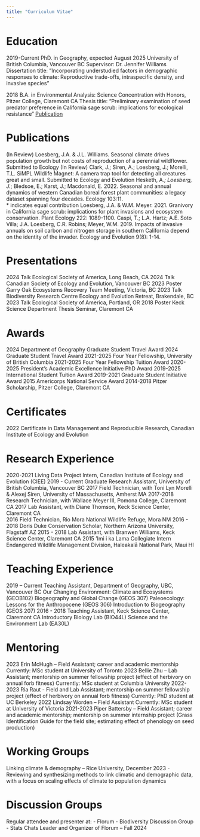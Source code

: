 ```yaml
---
title: "Curriculum Vitae"
---
```


# Education
2019-Current	PhD. in Geography, expected August 2025
		University of British Columbia, Vancouver BC
                Supervisor: Dr. Jennifer Williams
                Dissertation title: “Incorporating understudied factors in demographic responses to climate: Reproductive trade-offs, intraspecific density, and invasive species”

2018	        B.A. in Environmental Analysis: Science Concentration with Honors, 
                Pitzer College, Claremont CA
                Thesis title: “Preliminary examination of seed predator preference in California sage scrub: implications for ecological resistance”
                [Publication](https://link.springer.com/article/10.1007/s11258-021-01163-z)

# Publications
(In Review) Loesberg, J.A. & J.L. Williams. Seasonal climate drives population growth but not costs of reproduction of a perennial wildflower. Submitted to Ecology
(In Review) Clark, J.; Siren, A.; Loesberg, J.; Morelli, T.L. SiMPL Wildlife Magnet: A camera trap tool for detecting all creatures great and small. Submitted to Ecology and Evolution
Hesketh, A.*; Loesberg, J.*; Bledsoe, E.; Karst, J.; Macdonald, E. 2022. Seasonal and annual dynamics of western Canadian boreal forest plant communities: a legacy dataset spanning four decades. Ecology 103:11.  
* indicates equal contribution
Loesberg, J.A. & W.M. Meyer. 2021. Granivory in California sage scrub: implications for plant invasions and ecosystem conservation. Plant Ecology 222: 1089-1100.
Caspi, T.; L.A. Hartz; A.E. Soto Villa; J.A. Loesberg, C.R. Robins; Meyer, W.M. 2019. Impacts of invasive annuals on soil carbon and nitrogen storage in southern California depend on the identity of the invader.     Ecology and Evolution 9(8): 1-14.

# Presentations
2024	Talk	  Ecological Society of America, Long Beach, CA
2024	Talk	  Canadian Society of Ecology and Evolution, Vancouver BC
2023	Poster	  Garry Oak Ecosystems Recovery Team Meeting, Victoria, BC
2023	Talk	  Biodiversity Research Centre Ecology and Evolution Retreat, Brakendale, BC
2023	Talk	  Ecological Society of America, Portland, OR
2018	Poster	  Keck Science Department Thesis Seminar, Claremont CA

# Awards
2024		Department of Geography Graduate Student Travel Award
2024		Graduate Student Travel Award
2021-2025	Four Year Fellowship, University of British Columbia
2021-2025	Four Year Fellowship Tuition Award
2020-2025	President’s Academic Excellence Initiative PhD Award
2019-2025	International Student Tuition Award
2019-2021	Graduate Student Initiative Award
2015 		Americorps National Service Award
2014-2018 	Pitzer Scholarship, Pitzer College, Claremont CA

# Certificates
2022		Certificate in Data Management and Reproducible Research, Canadian Institute of Ecology and Evolution

# Research Experience
2020-2021	Living Data Project Intern, Canadian Institute of Ecology and Evolution (CIEE)
2019 - Current 	Graduate Research Assistant, University of British Columbia, Vancouver BC
2017 		Field Technician, with Toni Lyn Morelli & Alexej Siren, University of Massachusetts, Amherst MA 
2017-2018 	Research Technician, with Wallace Meyer III, Pomona College, Claremont CA 
2017 		Lab Assistant, with Diane Thomson, Keck Science Center, Claremont CA  
2016 		Field Technician, Rio Mora National Wildlife Refuge, Mora NM 
2016 - 2018	Doris Duke Conservation Scholar, Northern Arizona University, Flagstaff AZ 
2015 - 2018 	Lab Assistant, with Branwen Williams, Keck Science Center, Claremont CA 
2015 	        ‘Imi i ka Lama Collegiate Intern Endangered Wildlife Management Division, Haleakalā National Park, Maui HI 

# Teaching Experience
2019 – Current	Teaching Assistant, Department of Geography, UBC, Vancouver BC
                  Our Changing Environment: Climate and Ecosystems (GEOB102)
                  Biogeography and Global Change (GEOS 307)
                  Paleoecology: Lessons for the Anthropocene (GEOS 306)
                  Introduction to Biogeography (GEOS 207)
2016 - 2018 	 Teaching Assistant, Keck Science Center, Claremont CA 
                  Introductory Biology Lab (BIO44L) 
                  Science and the Environment Lab (EA30L) 

# Mentoring
2023	Erin McHugh – Field Assistant; career and academic mentorship
	Currently: MSc student at University of Toronto
2023	Bellie Zhu – Lab Assistant; mentorship on summer fellowship project (effect of herbivory on annual forb fitness)
	Currently: MSc student at Columbia University
2022-2023	Ria Raut - Field and Lab Assistant; mentorship on summer fellowship project (effect of herbivory on annual forb fitness)
	Currently: PhD student at UC Berkeley
2022	Lindsay Worden – Field Assistant
	Currently: MSc student at University of Victoria 
2021-2023	Piper Battersby – Field Assistant; career and academic mentorship; mentorship on summer internship project (Grass Identification Guide for the field site; estimating effect of phenology on seed production)

# Working Groups
Linking climate & demography – Rice University, December 2023
-	Reviewing and synthesizing methods to link climatic and demographic data, with a focus on scaling effects of climate to population dynamics

# Discussion Groups
Regular attendee and presenter at: 
-	Florum
-	Biodiversity Discussion Group
-	Stats Chats
Leader and Organizer of Florum – Fall 2024



